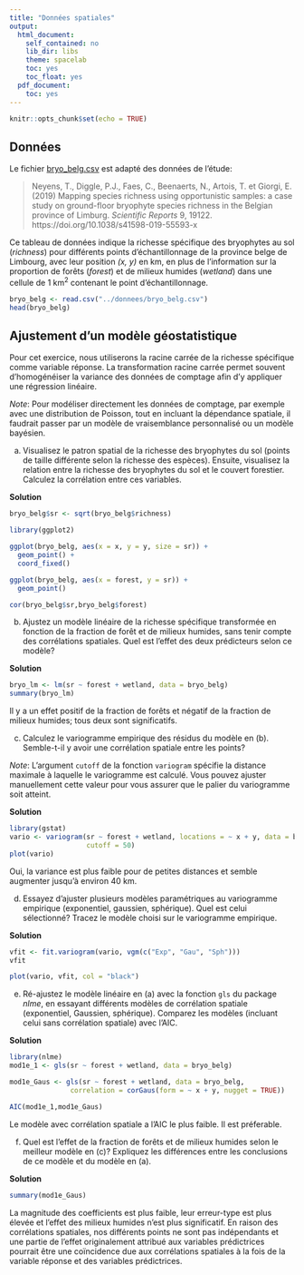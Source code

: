 ---
title: "Données spatiales"
output:
  html_document:
    self_contained: no
    lib_dir: libs
    theme: spacelab
    toc: yes
    toc_float: yes
  pdf_document:
    toc: yes
---

```{r setup, include=FALSE}
knitr::opts_chunk$set(echo = TRUE)
```

## Données

Le fichier [bryo_belg.csv](../donnees/bryo_belg.csv) est adapté des données de l'étude: 

> Neyens, T., Diggle, P.J., Faes, C., Beenaerts, N., Artois, T. et Giorgi, E. (2019) Mapping species richness using opportunistic samples: a case study on ground-floor bryophyte species richness in the Belgian province of Limburg. *Scientific Reports* 9, 19122. https://doi.org/10.1038/s41598-019-55593-x

Ce tableau de données indique la richesse spécifique des bryophytes au sol (*richness*) pour différents points d'échantillonnage de la province belge de Limbourg, avec leur position *(x, y)* en km, en plus de l'information sur la proportion de forêts (*forest*) et de milieux humides (*wetland*) dans une cellule de 1 km$^2$ contenant le point d'échantillonnage.

```{r}
bryo_belg <- read.csv("../donnees/bryo_belg.csv")
head(bryo_belg)
```

## Ajustement d'un modèle géostatistique

Pour cet exercice, nous utiliserons la racine carrée de la richesse spécifique comme variable réponse. La transformation racine carrée permet souvent d'homogénéiser la variance des données de comptage afin d'y appliquer une régression linéaire. 

*Note*: Pour modéliser directement les données de comptage, par exemple avec une distribution de Poisson, tout en incluant la dépendance spatiale, il faudrait passer par un modèle de vraisemblance personnalisé ou un modèle bayésien.

a) Visualisez le patron spatial de la richesse des bryophytes du sol (points de taille différente selon la richesse des espèces). Ensuite, visualisez la relation entre la richesse des bryophytes du sol et le couvert forestier. Calculez la corrélation entre ces variables. 

**Solution**

```{r}
bryo_belg$sr <- sqrt(bryo_belg$richness)

library(ggplot2)

ggplot(bryo_belg, aes(x = x, y = y, size = sr)) +
  geom_point() +
  coord_fixed()

ggplot(bryo_belg, aes(x = forest, y = sr)) +
  geom_point()

cor(bryo_belg$sr,bryo_belg$forest)
```

b) Ajustez un modèle linéaire de la richesse spécifique transformée en fonction de la fraction de forêt et de milieux humides, sans tenir compte des corrélations spatiales. Quel est l'effet des deux prédicteurs selon ce modèle?

**Solution**

```{r}
bryo_lm <- lm(sr ~ forest + wetland, data = bryo_belg)
summary(bryo_lm)
```

Il y a un effet positif de la fraction de forêts et négatif de la fraction de milieux humides; tous deux sont significatifs.

c) Calculez le variogramme empirique des résidus du modèle en (b). Semble-t-il y avoir une corrélation spatiale entre les points?

*Note*: L'argument `cutoff` de la fonction `variogram` spécifie la distance maximale à laquelle le variogramme est calculé. Vous pouvez ajuster manuellement cette valeur pour vous assurer que le palier du variogramme soit atteint.

**Solution**

```{r, warning = FALSE, message = FALSE}
library(gstat)
vario <- variogram(sr ~ forest + wetland, locations = ~ x + y, data = bryo_belg,
                   cutoff = 50)
plot(vario)
```

Oui, la variance est plus faible pour de petites distances et semble augmenter jusqu'à environ 40 km.

d) Essayez d'ajuster plusieurs modèles paramétriques au variogramme empirique (exponentiel, gaussien, sphérique). Quel est celui sélectionné? Tracez le modèle choisi sur le variogramme empirique.

**Solution**

```{r, warning = FALSE, message = FALSE}
vfit <- fit.variogram(vario, vgm(c("Exp", "Gau", "Sph")))
vfit

plot(vario, vfit, col = "black")
```

e) Ré-ajustez le modèle linéaire en (a) avec la fonction `gls` du package *nlme*, en essayant différents modèles de corrélation spatiale (exponentiel, Gaussien, sphérique). Comparez les modèles (incluant celui sans corrélation spatiale) avec l'AIC.

**Solution**

```{r, message = FALSE, warning = FALSE}
library(nlme)
mod1e_1 <- gls(sr ~ forest + wetland, data = bryo_belg)

mod1e_Gaus <- gls(sr ~ forest + wetland, data = bryo_belg,
               correlation = corGaus(form = ~ x + y, nugget = TRUE))

AIC(mod1e_1,mod1e_Gaus)
```

Le modèle avec corrélation spatiale a l'AIC le plus faible. Il est préferable.

f) Quel est l'effet de la fraction de forêts et de milieux humides selon le meilleur modèle en (c)? Expliquez les différences entre les conclusions de ce modèle et du modèle en (a).

**Solution**

```{r}
summary(mod1e_Gaus)
```

La magnitude des coefficients est plus faible, leur erreur-type est plus élevée et l'effet des milieux humides n'est plus significatif. En raison des corrélations spatiales, nos différents points ne sont pas indépendants et une partie de l'effet originalement attribué aux variables prédictrices pourrait être une coïncidence due aux corrélations spatiales à la fois de la variable réponse et des variables prédictrices. 

